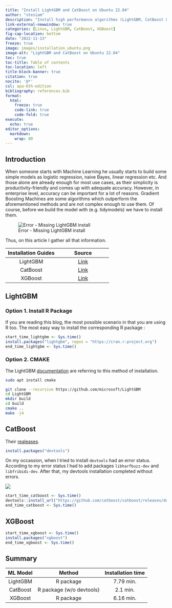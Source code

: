 ```yaml
---
title: "Install LightGBM and CatBoost on Ubuntu 22.04"
author: "stesiam"
description: "Install high performance algorithms (LightGBM, CatBoost & XGBoost) on your Linux device"
link-external-newwindow: true
categories: [Linux, LightGBM, CatBoost, XGBoost]
fig-cap-location: bottom
date: "2022-11-13"
freeze: true
image: images/installation_ubuntu.png
image-alt: "LightGBM and CatBoost on Ubuntu 22.04" 
toc: true
toc-title: Table of contents
toc-location: left
title-block-banner: true
citation: true
nocite: '@*'
csl: apa-6th-edition
bibliography: references.bib
format: 
  html:
    freeze: true
    code-link: true
    code-fold: true
execute:
  echo: true
editor_options: 
  markdown: 
    wrap: 80
---
```


## Introduction

When someone starts with Machine Learning he usually starts to build some simple models as logistic regression, naive Bayes, linear regression etc. And those alone are already enough for most use cases, as their simplicity is productivity-friendly and comes up with adequate accuracy. However, in enterprise level, accuracy can be important for a lot of reasons. Gradient Boosting Machines are some algorithms which outperform the aforementioned methods and are not complex enough to use them. Of course, before we build the model with (e.g. tidymodels) we have to install them. 

![Error - Missing LightGBM install](images/missing_lightgbm_install.png)


Thus, on this article I gather all that information.

| Installation Guides | Source |
| :---: |   :---:    |
| LightGBM |  [Link](https://lightgbm.readthedocs.io/en/v3.3.2/Installation-Guide.html)  |
| CatBoost |  [Link](https://catboost.ai/en/docs/concepts/installation)  |
| XGBoost  |  [Link](https://xgboost.readthedocs.io/en/stable/install.html)  |

## LightGBM

### Option 1. Install R Package

If you are reading this blog, the most possible scenario in that you are using R too. The most easy way to install the corresponding R package :

```.r
start_time_lightgbm <- Sys.time()
install.packages("lightgbm", repos = "https://cran.r-project.org")
end_time_lightgbm <- Sys.time()
```


### Option 2. CMAKE

The LightGBM [documentation](https://lightgbm.readthedocs.io/en/latest/Installation-Guide.html#linux) are referring to this method of installation. 

```.bash
sudo apt install cmake
```

```.bash
git clone --recursive https://github.com/microsoft/LightGBM
cd LightGBM
mkdir build
cd build
cmake ..
make -j4
```



## CatBoost

Their [realeases](https://github.com/catboost/catboost/releases).

```.r
install.packages("devtools")
```

On my occassion, when I tried to install `devtools` had an error status. According to my error status I had to add packages `libharfbuzz-dev` and `libfribidi-dev`. After that, my devtools installation completed without errors.

![](images/error_message_devtools_install.png) 

```.r
start_time_catboost <- Sys.time()
devtools::install_url("https://github.com/catboost/catboost/releases/download/v1.1.1/catboost-R-Linux-1.1.1.tgz"[, INSTALL_opts = c("--no-multiarch", "--no-test-load")])
end_time_catboost <- Sys.time()
```


## XGBoost


```.r
start_time_xgboost <- Sys.time()
install.packages("xgboost")
end_time_xgboost <- Sys.time()
```



## Summary 

| ML Model | Method |  Installation time |
| :---: | :---: | :---:    |
| LightGBM | R package  | 7.79 min.  |
| CatBoost | R package (w/o devtools)  | 2.1 min.  |
| XGBoost  | R package  |6.16 min. |

